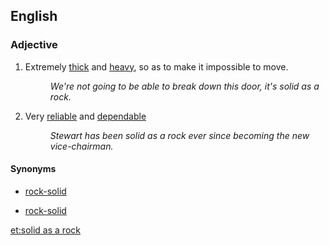 ==English==

===Adjective===
{{en-adj|head=as [[solid]] [[as]] [[a]] [[rock]]|-}}

# {{simile}} Extremely [[thick]] and [[heavy]], so as to make it impossible to move.
#: ''We're not going to be able to break down this door, it's solid as a rock.''
# {{context|simile|of a person}} Very [[reliable]] and [[dependable]]
#: ''Stewart has been solid as a rock ever since becoming the new vice-chairman.''

====Synonyms====
* {{sense|thick and heavy}} [[rock-solid]]
* {{sense|reliable and dependable}} [[rock-solid]]

[[et:solid as a rock]]